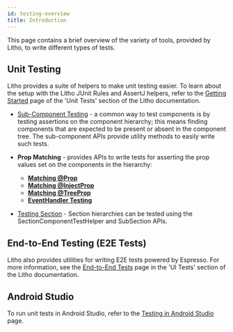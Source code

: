 ```yaml
---
id: testing-overview
title: Introduction
---
```


This page contains a brief overview of the variety of tools, provided by Litho, to write different types of tests.

## Unit Testing

Litho provides a suite of helpers to make unit testing easier. To learn about the setup with the Litho JUnit Rules and AssertJ helpers, refer to the [Getting Started](unit-testing.mdx) page of the 'Unit Tests' section of the Litho documentation.

* [Sub-Component Testing](subcomponent-testing.mdx) - a common way to test components is by testing assertions on the component hierarchy; this means finding components that are expected to be present or absent in the component tree. The sub-component APIs provide utility methods to easily write such tests.

* **Prop Matching** - provides APIs to write tests for asserting the prop values set on the components in the hierarchy:

  * [**Matching @Prop**](prop-matching.mdx)
  * [**Matching @InjectProp**](injectprop-matching.mdx)
  * [**Matching @TreeProp**](testing-treeprops.mdx)
  * [**EventHandler Testing**](event-handler-testing.mdx)

* [Testing Section](sections-testing.md) - Section hierarchies can be tested using the SectionComponentTestHelper and SubSection APIs.

## End-to-End Testing (E2E Tests)

Litho also provides utilities for writing E2E tests powered by Espresso. For more information, see the [End-to-End Tests](espresso-testing.mdx) page in the 'UI Tests' section of the Litho documentation.

## Android Studio

To run unit tests in Android Studio, refer to the [Testing in Android Studio](tests-in-android-studio.mdx) page.
